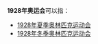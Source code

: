 '''1928年奥运会'''可以指：
* [[1928年夏季奥林匹克运动会|1928年夏季奥林匹克运动会]]
* [[1928年冬季奥林匹克运动会|1928年冬季奥林匹克运动会]]
{{disambig|Cat=奥运会消歧义}}